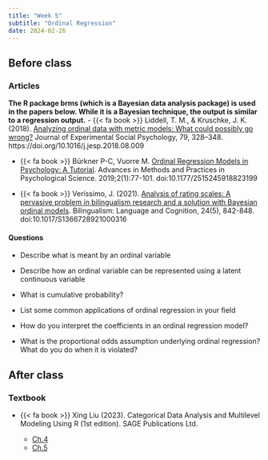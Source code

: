 ```yaml
---
title: "Week 5"
subtitle: "Ordinal Regression"
date: 2024-02-26
---
```


## Before class



### Articles

**The R package brms (which is a Bayesian data analysis package) is used in the papers below. While it is a Bayesian technique, the output is similar to a regression output.** 
- {{< fa book >}} Liddell, T. M., & Kruschke, J. K. (2018). [Analyzing ordinal data with metric models: What could possibly go wrong?](https://www.sciencedirect.com/science/article/pii/S0022103117307746?via%3Dihub) Journal of Experimental Social Psychology, 79, 328–348. https://doi.org/10.1016/j.jesp.2018.08.009


- {{< fa book >}} Bürkner P-C, Vuorre M. [Ordinal Regression Models in Psychology: A Tutorial](https://journals.sagepub.com/doi/epub/10.1177/2515245918823199). Advances in Methods and Practices in Psychological Science. 2019;2(1):77-101. doi:10.1177/2515245918823199

- {{< fa book >}} Veríssimo, J. (2021). [Analysis of rating scales: A pervasive problem in bilingualism research and a solution with Bayesian ordinal models](https://files.osf.io/v1/resources/4m2ap/providers/osfstorage/6013ef9a75226b05015161a6?action=download&direct&version=2). Bilingualism: Language and Cognition, 24(5), 842-848. doi:10.1017/S1366728921000316

#### Questions

  - Describe what is meant by an ordinal variable 
  
  - Describe how an ordinal variable can be represented using a latent continuous variable

  - What is cumulative probability? 
  
  - List some common applications of ordinal regression in your field
  
  - How do you interpret the coefficients in an ordinal regression model?
  
  - What is the proportional odds assumption underlying ordinal regression? What do you do when it is violated?
  
## After class

### Textbook

- {{< fa book >}} Xing Liu (2023). Categorical Data Analysis and Multilevel Modeling Using R (1st edition). SAGE Publications Ltd.

    -   [Ch.4](/readings/ord/ord.pdf)
    -   [Ch.5](/readings/ord/partialodds.pdf)
    

